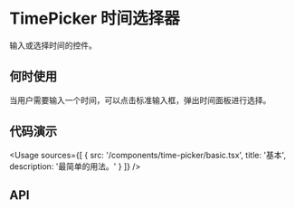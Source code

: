 
# TimePicker 时间选择器

输入或选择时间的控件。

## 何时使用

当用户需要输入一个时间，可以点击标准输入框，弹出时间面板进行选择。

## 代码演示

<Usage
  sources={[
    {
      src: '/components/time-picker/basic.tsx',
      title: '基本',
      description: '最简单的用法。'
    }
  ]}
/>

## API
